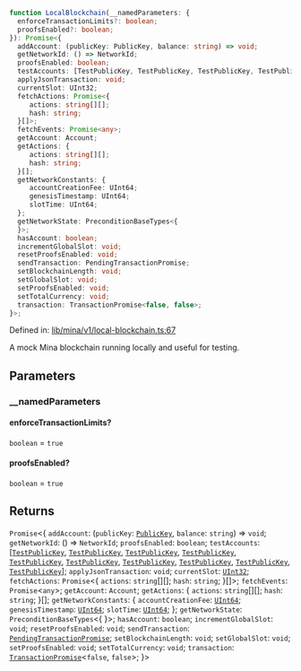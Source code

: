 ```ts
function LocalBlockchain(__namedParameters: {
  enforceTransactionLimits?: boolean;
  proofsEnabled?: boolean;
}): Promise<{
  addAccount: (publicKey: PublicKey, balance: string) => void;
  getNetworkId: () => NetworkId;
  proofsEnabled: boolean;
  testAccounts: [TestPublicKey, TestPublicKey, TestPublicKey, TestPublicKey, TestPublicKey, TestPublicKey, TestPublicKey, TestPublicKey, TestPublicKey, TestPublicKey];
  applyJsonTransaction: void;
  currentSlot: UInt32;
  fetchActions: Promise<{
     actions: string[][];
     hash: string;
  }[]>;
  fetchEvents: Promise<any>;
  getAccount: Account;
  getActions: {
     actions: string[][];
     hash: string;
  }[];
  getNetworkConstants: {
     accountCreationFee: UInt64;
     genesisTimestamp: UInt64;
     slotTime: UInt64;
  };
  getNetworkState: PreconditionBaseTypes<{
  }>;
  hasAccount: boolean;
  incrementGlobalSlot: void;
  resetProofsEnabled: void;
  sendTransaction: PendingTransactionPromise;
  setBlockchainLength: void;
  setGlobalSlot: void;
  setProofsEnabled: void;
  setTotalCurrency: void;
  transaction: TransactionPromise<false, false>;
}>;
```

Defined in: [lib/mina/v1/local-blockchain.ts:67](https://github.com/o1-labs/o1js/blob/fca908c243ee8e908efacaf73a882d48759e675a/src/lib/mina/v1/local-blockchain.ts#L67)

A mock Mina blockchain running locally and useful for testing.

## Parameters

### \_\_namedParameters

#### enforceTransactionLimits?

`boolean` = `true`

#### proofsEnabled?

`boolean` = `true`

## Returns

`Promise`\<\{
  `addAccount`: (`publicKey`: [`PublicKey`](../../../../classes/PublicKey.mdx), `balance`: `string`) => `void`;
  `getNetworkId`: () => `NetworkId`;
  `proofsEnabled`: `boolean`;
  `testAccounts`: \[[`TestPublicKey`](../type-aliases/TestPublicKey.mdx), [`TestPublicKey`](../type-aliases/TestPublicKey.mdx), [`TestPublicKey`](../type-aliases/TestPublicKey.mdx), [`TestPublicKey`](../type-aliases/TestPublicKey.mdx), [`TestPublicKey`](../type-aliases/TestPublicKey.mdx), [`TestPublicKey`](../type-aliases/TestPublicKey.mdx), [`TestPublicKey`](../type-aliases/TestPublicKey.mdx), [`TestPublicKey`](../type-aliases/TestPublicKey.mdx), [`TestPublicKey`](../type-aliases/TestPublicKey.mdx), [`TestPublicKey`](../type-aliases/TestPublicKey.mdx)\];
  `applyJsonTransaction`: `void`;
  `currentSlot`: [`UInt32`](../../../../classes/UInt32.mdx);
  `fetchActions`: `Promise`\<\{
     `actions`: `string`[][];
     `hash`: `string`;
  \}[]\>;
  `fetchEvents`: `Promise`\<`any`\>;
  `getAccount`: `Account`;
  `getActions`: \{
     `actions`: `string`[][];
     `hash`: `string`;
  \}[];
  `getNetworkConstants`: \{
     `accountCreationFee`: [`UInt64`](../../../../classes/UInt64.mdx);
     `genesisTimestamp`: [`UInt64`](../../../../classes/UInt64.mdx);
     `slotTime`: [`UInt64`](../../../../classes/UInt64.mdx);
  \};
  `getNetworkState`: `PreconditionBaseTypes`\<\{
  \}\>;
  `hasAccount`: `boolean`;
  `incrementGlobalSlot`: `void`;
  `resetProofsEnabled`: `void`;
  `sendTransaction`: [`PendingTransactionPromise`](../../../../type-aliases/PendingTransactionPromise.mdx);
  `setBlockchainLength`: `void`;
  `setGlobalSlot`: `void`;
  `setProofsEnabled`: `void`;
  `setTotalCurrency`: `void`;
  `transaction`: [`TransactionPromise`](../../../../type-aliases/TransactionPromise.mdx)\<`false`, `false`\>;
\}\>
